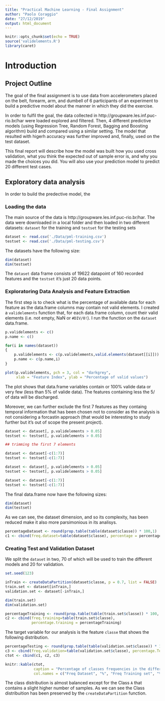 ```yaml
---
title: "Practical Machine Learning - Final Assignment"
author: "Paolo Coraggio"
date: "27/12/2019"
output: html_document
---
```


```r
knitr::opts_chunk$set(echo = TRUE)
source('validelements.R')
library(caret)
```

# Introduction

## Project Outline

The goal of the final assignment is to use data from accelerometers placed on the belt, forearm, arm, and dumbell of 6 participants of an experiment to build a predictive model about the manner in which they did the exercise. 


In order to fulfil the goal, the data collected in http://groupware.les.inf.puc-rio.br/har were loaded explored and filtered. Then, 4 different predictive models (using Regression Tree, Random Forest, Bagging and Boosting algorithm) build and compared using a similar setting. The model that resulted with higerh accuracy was further improved and, finally, used on the test dataset. 

This final report will describe how the model was built how you used cross validation, what you think the expected out of sample error is, and why you made the choices you did. You will also use your prediction model to predict 20 different test cases.

## Exploratory data analysis

In order to build the predective model, the 

### Loading the data 

The main source of the data is http://groupware.les.inf.puc-rio.br/har. The data were downloaded in a local folder and then loaded in two different datasets: `dataset` for the training and `testset` for the testing sets

```r
dataset <- read.csv('./Data/pml-training.csv')
testset <- read.csv('./Data/pml-testing.csv')
```

The datasets have the following size:

```r
dim(dataset) 
dim(testset)
```

The `dataset` data frame consists of $19622$ datapoint of $160$ recorded features and the `testset` it's just $20$ data points. 

### Exploratoring Data Analysis and Feature Extraction

The first step is to check what is the percentage of available data for each feature as the data.frame columns may contain not valid elements. I created a `validelements` function that, for each data.frame column, count their valid elements (i.e. not empty, NaN or `#DIV/0!`). I run the function on the `dataset` data.frame.

```r
p.validelements <- c()
p.name <- c()

for(i in names(dataset))
{
    p.validelements <- c(p.validelements,valid.elements(dataset[[i]]))
    p.name <- c(p.name,i)
}

plot(p.validelements, pch = 3, col = "darkgrey", 
     xlab = "Feature Index", ylab = "Percentage of valid values")
```

The plot shows that data.frame variables contain or $100\%$ valide data or very few (less than $5\%$ of valide data). The features containing less the $5/%$ of data will be discharged.

Moreover, we can further exclude the first 7 features as they containg temporal information that has been chosen not to consider as the analysis is not considering a forcastin approach (that would be interesting to study further but it's out of scope the present project).  

```r
dataset <- dataset[, p.validelements > 0.05]
testset <- testset[, p.validelements > 0.05]

## trimming the first 7 elements

dataset <- dataset[-c(1:7)]
testset <- testset[-c(1:7)]
```

```r
dataset <- dataset[, p.validelements > 0.05]
testset <- testset[, p.validelements > 0.05]

dataset <- dataset[-c(1:7)]
testset <- testset[-c(1:7)]
```

The final data.frame now have the following sizes:

```r
dim(dataset)
dim(testset)
```

As we can see, the dataset dimension, and so its complexity, has been reduced make it also more parsimonious in its analisys.


```r
percentageDataset <- round(prop.table(table(dataset$classe)) * 100,1)
c1 <- cbind(freq.dataset=table(dataset$classe), percentage = percentageDataset)
```

### Creating Test and Validation Dataset

We split the `dataset` in two, $70%$ of which will be used to train the different models and $20%$ for validation. 

```r
set.seed(123)

inTrain <- createDataPartition(dataset$classe, p = 0.7, list = FALSE)
train.set <- dataset[inTrain,]
validation.set <- dataset[-inTrain,]

dim(train.set)
dim(validation.set)
```

```r
percentageTraining <- round(prop.table(table(train.set$classe)) * 100, 1)
c2 <- cbind(freq.training=table(train.set$classe), 
            percentage.training = percentageTraining)

```

The target variable for our analysis is the feature `classe` that shows the following distribution. 

```r
percentageTesting <- round(prop.table(table(validation.set$classe)) * 100,1)
c3 <- cbind(freq.validation=table(validation.set$classe), percentage.Testing = percentageTesting)
ctot <- cbind(c1, c2, c3)

knitr::kable(ctot, 
             caption = "Percentage of classes frequencies in the different datasets",
             col.names = c("Freq Dataset", "%", "Freq Training set", "%", "Freq Testing set", "%"))
```

The class distribution is almost balanced except for the Class `A` that contains a slight higher number of samples.
As we can see the Class distribuition has been preserved by the `createDataPartition` function.

